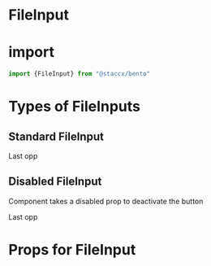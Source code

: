 
<Meta title="Components|Forms/Input/FileInput" component={FileInput}/>


# FileInput

# import

```javascript
import {FileInput} from "@staccx/bento"
```

# Types of FileInputs


## Standard FileInput

<Preview>
  <Story name="Standard">
   <FileInput id="9852145" >Last opp</FileInput>
  </Story>
</Preview>

## Disabled FileInput
Component takes a disabled prop to deactivate the button

<Preview>
  <Story name="Disabled">
   <FileInput id="98521ewf45" disabled={true}>Last opp</FileInput>
  </Story>
</Preview>



# Props for FileInput
<Props of={FileInput} />

